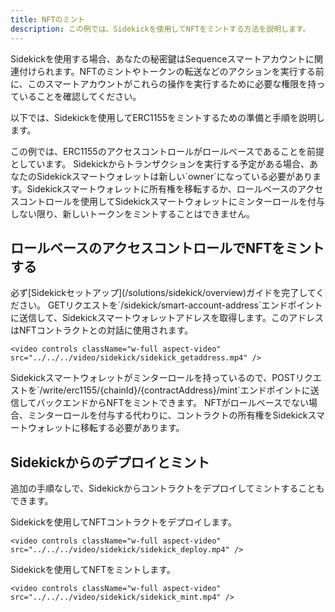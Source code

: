 ```yaml
---
title: NFTのミント
description: この例では、Sidekickを使用してNFTをミントする方法を説明します。
---
```


Sidekickを使用する場合、あなたの秘密鍵はSequenceスマートアカウントに関連付けられます。NFTのミントやトークンの転送などのアクションを実行する前に、このスマートアカウントがこれらの操作を実行するために必要な権限を持っていることを確認してください。

以下では、Sidekickを使用してERC1155をミントするための準備と手順を説明します。

<Note>
  この例では、ERC1155のアクセスコントロールがロールベースであることを前提としています。
</Note>

<Note>
  Sidekickからトランザクションを実行する予定がある場合、あなたのSidekickスマートウォレットは新しい`owner`になっている必要があります。Sidekickスマートウォレットに所有権を移転するか、ロールベースのアクセスコントロールを使用してSidekickスマートウォレットにミンターロールを付与しない限り、新しいトークンをミントすることはできません。
</Note>

## ロールベースのアクセスコントロールでNFTをミントする

<Steps>
  <Step title="Complete Sidekick Setup">
    必ず[Sidekickセットアップ](/solutions/sidekick/overview)ガイドを完了してください。
  </Step>

  <Step title="Get your Sidekick smart wallet address">
    GETリクエストを`/sidekick/smart-account-address`エンドポイントに送信して、Sidekickスマートウォレットアドレスを取得します。このアドレスはNFTコントラクトとの対話に使用されます。

    <video controls className="w-full aspect-video" src="../../../video/sidekick/sidekick_getaddress.mp4" />
  </Step>

  <Step title="Grant the minter role to the Sidekick smart wallet address from the contract" />

  <Step title="Mint the NFT">
    Sidekickスマートウォレットがミンターロールを持っているので、POSTリクエストを`/write/erc1155/{chainId}/{contractAddress}/mint`エンドポイントに送信してバックエンドからNFTをミントできます。
  </Step>
</Steps>

<Note>
  NFTがロールベースでない場合、ミンターロールを付与する代わりに、コントラクトの所有権をSidekickスマートウォレットに移転する必要があります。
</Note>

## Sidekickからのデプロイとミント

追加の手順なしで、Sidekickからコントラクトをデプロイしてミントすることもできます。

<Steps>
  <Step title="Deploy the NFT contract">
    Sidekickを使用してNFTコントラクトをデプロイします。

    <video controls className="w-full aspect-video" src="../../../video/sidekick/sidekick_deploy.mp4" />
  </Step>

  <Step title="Mint the NFT">
    Sidekickを使用してNFTをミントします。

    <video controls className="w-full aspect-video" src="../../../video/sidekick/sidekick_mint.mp4" />
  </Step>
</Steps>
